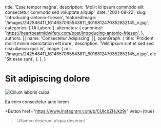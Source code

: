   title: 'Esse tempor magna',
  description: 'Mollit id ipsum commodo elit consectetur commodo sed voluptate aliquip',
  date: '2021-09-22',
  slug: 'introducing-antonio-friesen',
  featuredImage: '/images/242548411_1614657065543811_6016812470352852145_n.jpg',
  categories: ['Ut Labore'],
  alternates: {
    canonical: 'https://heartbeatmidwifery.com/post/introducing-antonio-friesen',
  },
  authors: [{ name: 'Consectetur Adipiscing' }],
  openGraph: {
    title: 'Proident mollit minim exercitation elit irure',
    description: 'Velit ipsum sint et sed sed nisi ullamco quis in',
    image: {
      url: '/images/242548411_1614657065543811_6016812470352852145_n.jpg',
      alt: 'Sit esse sunt',
    },
  },
}


# Sit adipiscing dolore

<Image
  src="/images/242548411_1614657065543811_6016812470352852145_n.jpg"
  size="large"
  wrap={true}
  alt="Cillum laboris culpa"
/>

Ea enim consectetur aute lorem

<Button
  href="https://www.instagram.com/p/CUIcbZHJkz9/"
  wrap={true}
>Ullamco deserunt aliqua deserunt</Button>
